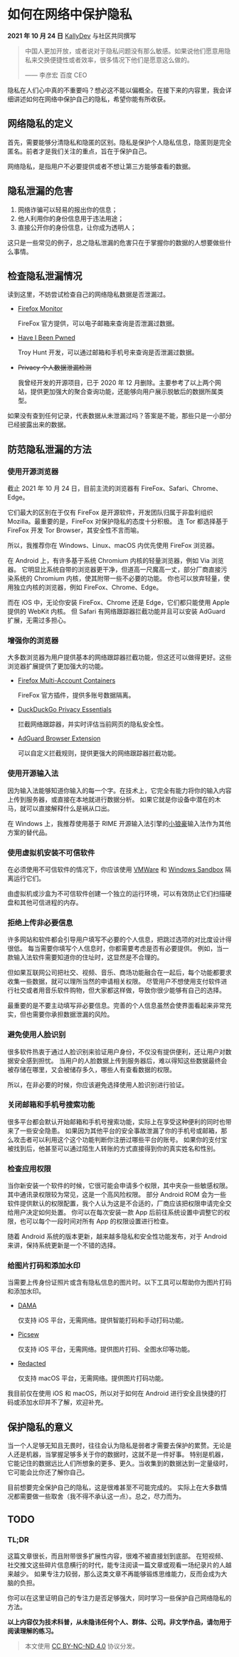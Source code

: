 # 如何在网络中保护隐私

**2021 年 10 月 24 日** [KallyDev](https://github.com/kallydev) 与社区共同撰写

> 中国人更加开放，或者说对于隐私问题没有那么敏感。如果说他们愿意用隐私来交换便捷性或者效率，很多情况下他们是愿意这么做的。
>
> —— 李彦宏 百度 CEO

隐私在人们心中真的不重要吗？想必这不能以偏概全。在接下来的内容里，我会详细讲述如何在网络中保护自己的隐私，希望你能有所收获。

## 网络隐私的定义

首先，需要能够分清隐私和隐匿的区别。隐私是保护个人隐私信息，隐匿则是完全匿名。前者才是我们关注的重点，旨在于保护自己。

网络隐私，是指用户不必要提供或者不想让第三方能够查看的数据。

## 隐私泄漏的危害

1. 网络诈骗可以轻易的报出你的信息；
2. 他人利用你的身份信息用于违法用途；
3. 直接公开你的身份信息，让你成为透明人；

这只是一些常见的例子，总之隐私泄漏的危害只在于掌握你的数据的人想要做些什么事情。

## 检查隐私泄漏情况

读到这里，不妨尝试检查自己的网络隐私数据是否泄漏过。

- [Firefox Monitor](https://monitor.firefox.com/)

  FireFox 官方提供，可以电子邮箱来查询是否泄漏过数据。

- [Have I Been Pwned](https://haveibeenpwned.com/)

  Troy Hunt 开发，可以通过邮箱和手机号来查询是否泄漏过数据。

- ~~Privacy 个人数据泄漏检测~~

  我曾经开发的开源项目，已于 2020 年 12 月删除。主要参考了以上两个网站，提供更加强大的聚合查询功能，还能够向用户展示脱敏后的数据所属类型。

如果没有查到任何记录，代表数据从未泄漏过吗？答案是不能，那些只是一小部分已经披露出来的数据。

## 防范隐私泄漏的方法

### 使用开源浏览器

截止 2021 年 10 月 24 日，目前主流的浏览器有 FireFox、Safari、Chrome、Edge。

它们最大的区别在于仅有 FireFox 是开源软件，开发团队归属于非盈利组织 Mozilla。最重要的是，FireFox 对保护隐私的态度十分积极。
连 Tor 都选择基于 FireFox 开发 Tor Browser，其安全性不言而喻。

所以，我推荐你在 Windows、Linux、macOS 内优先使用 FireFox 浏览器。

在 Android 上，有许多基于系统 Chromium 内核的轻量浏览器，例如 Via 浏览器。
它明显比系统自带的浏览器更干净，但道高一尺魔高一丈，部分厂商直接污染系统的 Chromium 内核，使其附带一些不必要的功能。
你也可以放弃轻量，使用独立内核的浏览器，例如 FireFox、Chrome、Edge。

而在 iOS 中，无论你安装 FireFox、Chrome 还是 Edge，它们都只能使用 Apple 提供的 WebKit 内核。
但 Safari 有网络跟踪器拦截功能并且可以安装 AdGuard 扩展，无需过多担心。

### 增强你的浏览器

大多数浏览器为用户提供基本的网络跟踪器拦截功能，但这还可以做得更好。这些浏览器扩展提供了更加强大的功能。

- [Firefox Multi-Account Containers](https://addons.mozilla.org/zh-CN/firefox/addon/multi-account-containers/)

  FireFox 官方插件，提供多账号数据隔离。

- [DuckDuckGo Privacy Essentials](https://duckduckgo.com/app)

  拦截网络跟踪器，并实时评估当前网页的隐私安全性。

- [AdGuard Browser Extension](https://adguard.com/zh_cn/adguard-browser-extension/overview.html)

  可以自定义拦截规则，提供更强大的网络跟踪器拦截功能。

### 使用开源输入法

因为输入法能够知道你输入的每一个字。在技术上，它完全有能力将你的输入内容上传到服务器，或直接在本地就进行数据分析。
如果它就是你设备中潜在的木马，就可以直接解释什么是祸从口出。

在 Windows 上，我推荐使用基于 RIME 开源输入法引擎的[小狼豪](https://rime.im)输入法作为其他方案的替代品。

### 使用虚拟机安装不可信软件

在必须使用不可信软件的情况下，你应该使用 [VMWare](https://www.vmware.com/asean/products/workstation-player.html) 和 [Windows Sandbox](https://docs.microsoft.com/en-us/windows/security/threat-protection/windows-sandbox/windows-sandbox-overview) 隔离运行它们。

由虚拟机或沙盒为不可信软件创建一个独立的运行环境，可以有效防止它们扫描硬盘和其他可信进程的内存。

### 拒绝上传非必要信息

许多网站和软件都会引导用户填写不必要的个人信息，把跳过选项的对比度设计得很低。
每当需要你填写个人信息时，你都需要考虑是否有必要提供。
例如，当一款输入法软件需要知道你的住址时，这显然是不合理的。

但如果互联网公司把社交、视频、音乐、商场功能融合在一起后，每个功能都要求收集一些数据，就可以理所当然的申请相关权限。
尽管用户不想使用支付软件进行社交或者用音乐软件购物，但大家都这样做，导致你很少能够有自己的选择。

最重要的是不要主动填写非必要信息。完善的个人信息虽然会使界面看起来非常充实，但也需要你承担数据泄漏的风险。

### 避免使用人脸识别

很多软件热衷于通过人脸识别来验证用户身份，不仅没有提供便利，还让用户对数据安全感到担忧。
当用户的人脸数据上传到服务器后，难以得知这些数据最终会被存储在哪里，又会被储存多久，哪些人有查看数据的权限。

所以，在非必要的时候，你应该避免选择使用人脸识别进行验证。

### 关闭邮箱和手机号搜索功能

很多平台都会默认开始邮箱和手机号搜索功能，实际上在享受这种便利的同时也带来了一些安全隐患。
如果因为其他平台的安全事故泄漏了你的手机号或邮箱，那么攻击者可以利用这个这个功能判断你注册过哪些平台的账号。
如果你的支付宝被找到后，他甚至可以通过陌生人转账的方式直接得到你的真实姓名和性别。

### 检查应用权限

当你新安装一个软件的时候，它很可能会申请多个权限，其中夹杂一些敏感权限。其中通讯录权限较为常见，这是一个高风险权限。
部分 Android ROM 会为一些软件提供默认的权限配置，我个人认为这是不合适的，厂商应该把权限申请完全交给用户决定如何处置。
你可以在每次安装一款 App 后前往系统设置中调整它的权限，也可以每个一段时间对所有 App 的权限设置进行检查。

随着 Android 系统的版本更新，越来越多隐私和安全性功能发布，对于 Android 来讲，保持系统更新是一个不错的选择。

### 给图片打码和添加水印

当需要上传身份证照片或含有隐私信息的图片时。以下工具可以帮助你为图片打码和添加水印。

- [DAMA](https://apps.apple.com/cn/app/dama-图片隐私智能打码/id1534690075)

  仅支持 iOS 平台，无需网络。提供智能打码和手动打码功能。

- [Picsew](https://apps.apple.com/cn/app/picsew-滚动截图和长图拼接/id1208145167)

  仅支持 iOS 平台，无需网络。提供图片打码、全图水印等功能。

- [Redacted](https://apps.apple.com/cn/app/redacted/id984968384?mt=12)

  仅支持 macOS 平台，无需网络。提供图片打码功能。

我目前仅在使用 iOS 和 macOS，所以对于如何在 Android 进行安全且快捷的打码或添加水印并不了解，欢迎补充。

## 保护隐私的意义

当一个人足够无知且无畏时，往往会认为隐私是弱者才需要去保护的累赘。无论是人还是机器，当掌握足够多关于你的数据时，这就不是一件好事。
特别是机器，它能记住的数据远比人们所想象的更多、更久。当收集到的数据达到一定量级时，它可能会比你还了解你自己。

目前想要完全保护自己的隐私，这是很难甚至不可能完成的。
实际上在大多数情况都需要做一些取舍（我不得不承认这一点）。总之，尽力而为。

## TODO

### TL;DR

这篇文章很长，而且附带很多扩展性内容，很难不被直接划到底部。
在短视频、社交推文这些碎片信息横行的时代，能专注阅读一篇文章或观看一场纪录片的人越来越少。
如果专注力较弱，那么这类文章不再能够锻炼思维能力，反而会成为大脑的负担。

你可以在这里证明自己的专注力是否足够强大，同时学习一些保护自己网络隐私的方法。

**以上内容仅为技术科普，从未隐讳任何个人、群体、公司。非文学作品，请勿用于阅读理解的练习。**

> 本文使用 [CC BY-NC-ND 4.0](https://creativecommons.org/licenses/by-nc-nd/4.0/deed.en) 协议分发。
